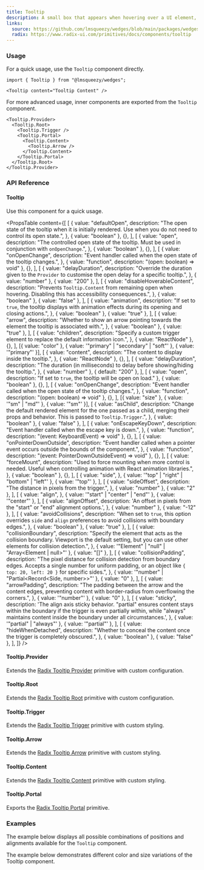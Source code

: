 ```yaml
---
title: Tooltip
description: A small box that appears when hovering over a UI element, providing additional information.
links:
  source: https://github.com/lmsqueezy/wedges/blob/main/packages/wedges/src/components/Tooltip/Tooltip.tsx
  radix: https://www.radix-ui.com/primitives/docs/components/tooltip
---
```


<PreviewComponent name="tooltip/preview" />

### Usage

For a quick usage, use the `Tooltip` component directly.

```tsx
import { Tooltip } from "@lmsqueezy/wedges";
```

```tsx showLineNumbers
<Tooltip content="Tooltip Content" />
```

For more advanced usage, inner components are exported from the `Tooltip` component.

```tsx showLineNumbers
<Tooltip.Provider>
  <Tooltip.Root>
    <Tooltip.Trigger />
    <Tooltip.Portal>
      <Tooltip.Content>
        <Tooltip.Arrow />
      </Tooltip.Content>
    </Tooltip.Portal>
  </Tooltip.Root>
</Tooltip.Provider>
```

### API Reference

#### Tooltip

Use this component for a quick usage.

<PropsTable
  content={[
    [
      {
        value: "defaultOpen",
        description:
          "The open state of the tooltip when it is initially rendered. Use when you do not need to control its open state.",
      },
      { value: "boolean" },
      {},
    ],
    [
      {
        value: "open",
        description:
          "The controlled open state of the tooltip. Must be used in conjunction with `onOpenChange`.",
      },
      { value: "boolean" },
      {},
    ],
    [
      {
        value: "onOpenChange",
        description: "Event handler called when the open state of the tooltip changes.",
      },
      { value: "function", description: "(open: boolean) => void" },
      {},
    ],
    [
      {
        value: "delayDuration",
        description:
          "Override the duration given to the `Provider` to customise the open delay for a specific tooltip.",
      },
      { value: "number" },
      { value: "200" },
    ],
    [
      {
        value: "disableHoverableContent",
        description:
          "Prevents `Tooltip.Content` from remaining open when hovering. Disabling this has accessibility consequences.",
      },
      { value: "boolean" },
      { value: "false" },
    ],
    [
      {
        value: "animation",
        description:
          "If set to `true`, the tooltip displays with animation effects during its opening and closing actions.",
      },
      { value: "boolean" },
      { value: "true" },
    ],
    [
      {
        value: "arrow",
        description:
          "Whether to show an arrow pointing towards the element the tooltip is associated with.",
      },
      { value: "boolean" },
      { value: "true" },
    ],
    [
      {
        value: "children",
        description: "Specify a custom trigger element to replace the default information icon.",
      },
      { value: "ReactNode" },
      {},
    ],
    [{ value: "color" }, { value: '"primary" | "secondary" | "soft"' }, { value: '"primary"' }],
    [
      {
        value: "content",
        description: "The content to display inside the tooltip.",
      },
      { value: "ReactNode" },
      {},
    ],
    [
      {
        value: "delayDuration",
        description: "The duration (in milliseconds) to delay before showing/hiding the tooltip.",
      },
      { value: "number" },
      { default: "200" },
    ],
    [
      { value: "open", description: "If set to `true`, the tooltip will be open on load." },
      { value: "boolean" },
      {},
    ],
    [
      {
        value: "onOpenChange",
        description: "Event handler called when the open state of the tooltip changes.",
      },
      { value: "function", description: "(open: boolean) => void" },
      {},
    ],
    [{ value: "size" }, { value: '"sm" | "md"' }, { value: '"sm"' }],
    [
      {
        value: "asChild",
        description:
          "Change the default rendered element for the one passed as a child, merging their props and behavior. This is passed to `Tooltip.Trigger`.",
      },
      { value: "boolean" },
      { value: "false" },
    ],
    [
      {
        value: "onEscapeKeyDown",
        description: "Event handler called when the escape key is down.",
      },
      { value: "function", description: "(event: KeyboardEvent) => void" },
      {},
    ],
    [
      {
        value: "onPointerDownOutside",
        description:
          "Event handler called when a pointer event occurs outside the bounds of the component.",
      },
      { value: "function", description: "(event: PointerDownOutsideEvent) => void" },
      {},
    ],
    [
      {
        value: "forceMount",
        description:
          "Used to force mounting when more control is needed. Useful when controlling animation with React animation libraries.",
      },
      { value: "boolean" },
      {},
    ],
    [
      {
        value: "side",
      },
      { value: '"top" | "right" | "bottom" | "left"' },
      { value: '"top"' },
    ],
    [
      {
        value: "sideOffset",
        description: "The distance in pixels from the trigger.",
      },
      { value: "number" },
      { value: "2" },
    ],
    [
      {
        value: "align",
      },
      { value: '"start" | "center" | "end"' },
      { value: '"center"' },
    ],
    [
      {
        value: "alignOffset",
        description: 'An offset in pixels from the "start" or "end" alignment options.',
      },
      { value: "number" },
      { value: "-12" },
    ],
    [
      {
        value: "avoidCollisions",
        description:
          "When set to `true`, this option overrides `side` and `align` preferences to avoid collisions with boundary edges.",
      },
      { value: "boolean" },
      { value: "true" },
    ],
    [
      {
        value: "collisionBoundary",
        description:
          "Specify the element that acts as the collision boundary. Viewport is the default setting, but you can use other elements for collision detection.",
      },
      { value: '"Element" | "null" | "Array<Element | null>"' },
      { value: "[]" },
    ],
    [
      {
        value: "collisionPadding",
        description:
          "The pixel distance for collision detection from boundary edges. Accepts a single number for uniform padding, or an object like `{ top: 20, left: 20 }` for specific sides.",
      },
      { value: '"number" | "Partial<Record<Side, number>>"' },
      { value: "0" },
    ],
    [
      {
        value: "arrowPadding",
        description:
          "The padding between the arrow and the content edges, preventing content with border-radius from overflowing the corners.",
      },
      { value: '"number"' },
      { value: "0" },
    ],
    [
      {
        value: "sticky",
        description:
          'The align axis sticky behavior. "partial" ensures content stays within the boundary if the trigger is even partially within, while "always" maintains content inside the boundary under all circumstances.',
      },
      { value: '"partial" | "always"' },
      { value: '"partial"' },
    ],
    [
      {
        value: "hideWhenDetached",
        description: "Whether to conceal the content once the trigger is completely obscured.",
      },
      { value: "boolean" },
      { value: "false" },
    ],
  ]}
/>

#### Tooltip.Provider

Extends the <a href="https://www.radix-ui.com/primitives/docs/components/tooltip#provider" target="_blank" rel='nofollow noreferrer'>Radix Tooltip Provider</a> primitive with custom configuration.

#### Tooltip.Root

Extends the <a href="https://www.radix-ui.com/primitives/docs/components/tooltip#root" target="_blank" rel='nofollow noreferrer'>Radix Tooltip Root</a> primitive with custom configuration.

#### Tooltip.Trigger

Extends the <a href="https://www.radix-ui.com/primitives/docs/components/tooltip#trigger" target="_blank" rel='nofollow noreferrer'>Radix Tooltip Trigger</a> primitive with custom styling.

#### Tooltip.Arrow

Extends the <a href="https://www.radix-ui.com/primitives/docs/components/tooltip#arrow" target="_blank" rel='nofollow noreferrer'>Radix Tooltip Arrow</a> primitive with custom styling.

#### Tooltip.Content

Extends the <a href="https://www.radix-ui.com/primitives/docs/components/tooltip#content" target="_blank" rel='nofollow noreferrer'>Radix Tooltip Content</a> primitive with custom styling.

#### Tooltip.Portal

Exports the <a href="https://www.radix-ui.com/primitives/docs/components/tooltip#portal" target="_blank" rel='nofollow noreferrer'>Radix Tooltip Portal</a> primitive.

### Examples

The example below displays all possible combinations of positions and alignments available for the `Tooltip` component.

<PreviewComponent name="tooltip/example-1" />

The example below demonstrates different color and size variations of the Tooltip component.

<PreviewComponent name="tooltip/example-2" />
